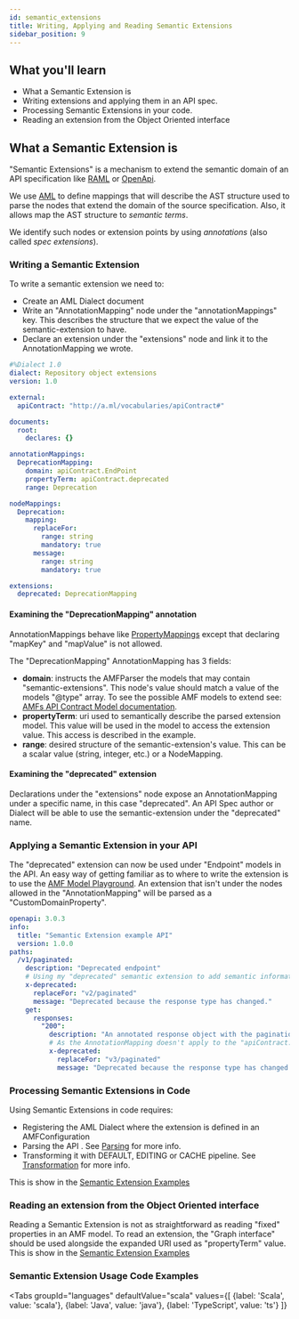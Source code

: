 ```yaml
---
id: semantic_extensions
title: Writing, Applying and Reading Semantic Extensions
sidebar_position: 9
---
```


## What you'll learn
- What a Semantic Extension is
- Writing extensions and applying them in an API spec.
- Processing Semantic Extensions in your code.
- Reading an extension from the Object Oriented interface

## What a Semantic Extension is

"Semantic Extensions" is a mechanism to extend the semantic domain of an API specification like [RAML](https://github.com/raml-org/raml-spec/blob/master/versions/raml-10/raml-10.md#annotations) 
or [OpenApi](https://swagger.io/docs/specification/openapi-extensions/).

We use [AML](/docs/aml/aml) to define mappings that will describe the AST structure used to parse the nodes that extend the domain of the source specification. Also, it allows map
the AST structure to *semantic terms*.

We identify such nodes or extension points by using *annotations* (also called *spec extensions*).

### Writing a Semantic Extension

To write a semantic extension we need to:
- Create an AML Dialect document
- Write an "AnnotationMapping" node under the "annotationMappings" key. This describes the structure that we expect the value of the semantic-extension to have.
- Declare an extension under the "extensions" node and link it to the AnnotationMapping we wrote.

```yaml
#%Dialect 1.0
dialect: Repository object extensions
version: 1.0

external:
  apiContract: "http://a.ml/vocabularies/apiContract#"

documents:
  root:
    declares: {}

annotationMappings:
  DeprecationMapping:
    domain: apiContract.EndPoint
    propertyTerm: apiContract.deprecated
    range: Deprecation

nodeMappings:
  Deprecation:
    mapping:
      replaceFor:
        range: string
        mandatory: true
      message:
        range: string
        mandatory: true

extensions:
  deprecated: DeprecationMapping
```
#### Examining the "DeprecationMapping" annotation

AnnotationMappings behave like [PropertyMappings](https://github.com/aml-org/aml-spec/blob/master/dialects.md#property-mappings) except that declaring "mapKey" and "mapValue" is not allowed.

The "DeprecationMapping" AnnotationMapping has 3 fields:

- **domain**: instructs the AMFParser the models that may contain "semantic-extensions". This node's value should match a value of the models "@type" array. To see the possible AMF models to extend see: [AMFs API Contract Model documentation](https://github.com/aml-org/amf/blob/develop/documentation/model.md).
- **propertyTerm**: uri used to semantically describe the parsed extension model. This value will be used in the model to access the extension value. This access is described in the example.
- **range**: desired structure of the semantic-extension's value. This can be a scalar value (string, integer, etc.) or a NodeMapping.

#### Examining the "deprecated" extension

Declarations under the "extensions" node expose an AnnotationMapping under a specific name, in this case "deprecated". An API Spec author or Dialect will be able to use the semantic-extension
under the "deprecated" name.

### Applying a Semantic Extension in your API

The "deprecated" extension can now be used under "Endpoint" models in the API. An easy way of getting familiar as to where to write the extension is to use the [AMF Model Playground](/docs/AMF/amf_playground).
An extension that isn't under the nodes allowed in the "AnnotationMapping" will be parsed as a "CustomDomainProperty".

```yaml
openapi: 3.0.3
info:
  title: "Semantic Extension example API"
  version: 1.0.0
paths:
  /v1/paginated:
    description: "Deprecated endpoint"
    # Using my "deprecated" semantic extension to add semantic information to the EndPoint
    x-deprecated:
      replaceFor: "v2/paginated"
      message: "Deprecated because the response type has changed."
    get:
      responses:
        "200":
          description: "An annotated response object with the pagination annotation."
          # As the AnnotationMapping doesn't apply to the "apiContract.Response" domain then this node will be parsed as a CustomDomainProperty
          x-deprecated:
            replaceFor: "v3/paginated"
            message: "Deprecated because the response type has changed."
```

### Processing Semantic Extensions in Code

Using Semantic Extensions in code requires:
- Registering the AML Dialect where the extension is defined in an AMFConfiguration
- Parsing the API . See [Parsing](amf_parsing) for more info.
- Transforming it with DEFAULT, EDITING or CACHE pipeline. See [Transformation](amf_transformation) for more info.

This is show in the [Semantic Extension Examples](#semantic-extension-usage-code-examples)

### Reading an extension from the Object Oriented interface

Reading a Semantic Extension is not as straightforward as reading "fixed" properties in an AMF model. To read an extension, the "Graph interface" should be used alongside the expanded URI used 
as "propertyTerm" value. This is show in the [Semantic Extension Examples](#semantic-extension-usage-code-examples)


### Semantic Extension Usage Code Examples

<Tabs
    groupId="languages"
    defaultValue="scala"
    values={[
        {label: 'Scala', value: 'scala'},
        {label: 'Java', value: 'java'},
        {label: 'TypeScript', value: 'ts'}
    ]}
>

<TabItem value="scala">
    <CodeGetter
        language='scala'
        example='SemanticExtensionsTest.scala'
    />
</TabItem>
<TabItem value="java">
    <CodeGetter
        language='java'
        example='SemanticExtensionsTest.java'
    />
</TabItem>
<TabItem value="ts">
    <CodeGetter
        language='ts'
        example='semantic.extensions.spec.ts'
    />
</TabItem>
</Tabs>
